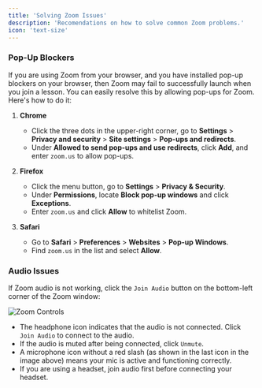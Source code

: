 ```yaml
---
title: 'Solving Zoom Issues'
description: 'Recomendations on how to solve common Zoom problems.'
icon: 'text-size'
---
```


### Pop-Up Blockers

If you are using Zoom from your browser, and you have installed pop-up blockers on your browser, then Zoom may fail to
successfully launch when you join a lesson. You can easily resolve this by allowing pop-ups for Zoom. Here's how to do it:

1. **Chrome**
   - Click the three dots in the upper-right corner, go to **Settings** > **Privacy and security** > **Site settings** > **Pop-ups and redirects**.
   - Under **Allowed to send pop-ups and use redirects**, click **Add**, and enter `zoom.us` to allow pop-ups.

2. **Firefox**
   - Click the menu button, go to **Settings** > **Privacy & Security**.
   - Under **Permissions**, locate **Block pop-up windows** and click **Exceptions**.
   - Enter `zoom.us` and click **Allow** to whitelist Zoom.

3. **Safari**
   - Go to **Safari** > **Preferences** > **Websites** > **Pop-up Windows**.
   - Find `zoom.us` in the list and select **Allow**.

### Audio Issues

If Zoom audio is not working, click the `Join Audio` button on the bottom-left corner of the Zoom window:

![Zoom Controls](/images/zoom-controls.png)

- The headphone icon indicates that the audio is not connected. Click `Join Audio` to connect to the audio.
- If the audio is muted after being connected, click `Unmute`.
- A microphone icon without a red slash (as shown in the last icon in the image above) means your mic is active and functioning correctly.
- If you are using a headset, join audio first before connecting your headset.
